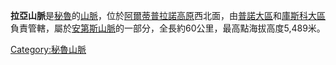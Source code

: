 {{Infobox mountain range
| name=La Raya mountain range
| etymology-
| etymology_type=
| photo= PeruRail Train To Cusco.jpg
| photo_caption=The train from [[Puno|Puno]] to [[Cusco|Cusco]] at the La Raya Pass at 4,313 m (14,150 ft)
| country=Peru
| region=Cusco Region, Puno Region
| parent=[[安地斯山脈|安地斯山脈]]
| border=
| area_km2=
| length_km=60
| width_km=| length_orientation=N-S
| highest=
| elevation_m=
| range_lat_d=
| range_long_d=
| map= 
| map_caption=
}}

'''拉亞山脈'''是[[秘魯|秘魯]]的[[山脈|山脈]]，位於[[阿爾蒂普拉諾高原|阿爾蒂普拉諾高原]]西北面，由[[普諾大區|普諾大區]]和[[庫斯科大區|庫斯科大區]]負責管轄，屬於[[安第斯山脈|安第斯山脈]]的一部分，全長約60公里，最高點海拔高度5,489米。

{{Peru-geo-stub}}
[[Category:秘魯山脈|Category:秘魯山脈]]